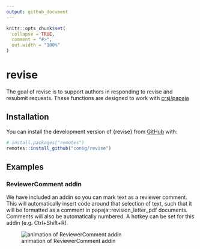 ```yaml
---
output: github_document
---
```


<!-- README.md is generated from README.Rmd. Please edit that file -->

```r
knitr::opts_chunk$set(
  collapse = TRUE,
  comment = "#>",
  out.width = "100%"
)
```

# revise

<!-- badges: start -->
<!-- badges: end -->

The goal of revise is to support authors in responding to revise and resubmit requests. These functions are designed to work with [crsj/papaja](https://github.com/crsh/papaja)

## Installation

You can install the development version of {revise} from [GitHub](https://github.com/conig/revise) with:

``` r
# install.packages("remotes")
remotes::install_github("conig/revise")
```
## Examples

### ReviewerComment addin

We have included an addin so you can mark text as a reviewer comment. This will automatically insert code around that selection of text, such that it will be formatted as a comment in papaja::revision_letter_pdf documents. Comments will also be automatically numbered. A hotkey can be set for this addin (e.g. Ctrl+Shift+R).

![animation of ReviewerComment addin](man/figures/README/ReviewerComment.gif)

